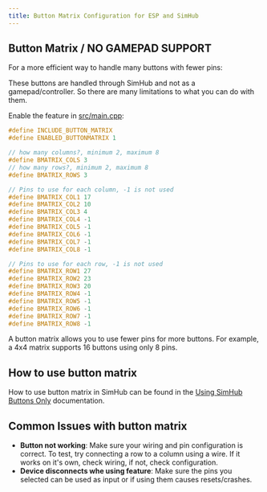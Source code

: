 ```yaml
---
title: Button Matrix Configuration for ESP and SimHub
---
```



## Button Matrix / NO GAMEPAD SUPPORT

For a more efficient way to handle many <AffiliateLink type={ProductType.Buttons}>buttons</AffiliateLink> with fewer pins:

<Callout type="warning">
These buttons are handled through SimHub and not as a gamepad/controller. So there are many limitations to what you can do with them.
</Callout>

Enable the feature in [src/main.cpp](https://github.com/eCrowneEng/ESP-SimHub/blob/main/src/main.cpp):

```cpp
#define INCLUDE_BUTTON_MATRIX
#define ENABLED_BUTTONMATRIX 1

// how many columns?, minimum 2, maximum 8
#define BMATRIX_COLS 3
// how many rows?, minimum 2, maximum 8
#define BMATRIX_ROWS 3

// Pins to use for each column, -1 is not used
#define BMATRIX_COL1 17 
#define BMATRIX_COL2 10
#define BMATRIX_COL3 4
#define BMATRIX_COL4 -1
#define BMATRIX_COL5 -1
#define BMATRIX_COL6 -1
#define BMATRIX_COL7 -1
#define BMATRIX_COL8 -1

// Pins to use for each row, -1 is not used
#define BMATRIX_ROW1 27
#define BMATRIX_ROW2 23
#define BMATRIX_ROW3 20
#define BMATRIX_ROW4 -1
#define BMATRIX_ROW5 -1
#define BMATRIX_ROW6 -1
#define BMATRIX_ROW7 -1
#define BMATRIX_ROW8 -1

```

<Callout type="info">
A button matrix allows you to use fewer pins for more buttons. For example, a 4x4 matrix supports 16 buttons using only 8 pins.
</Callout>

## How to use button matrix

How to use button matrix in SimHub can be found in the [Using SimHub Buttons Only](/simhub-support/using-simhub-buttons-only) documentation.

## Common Issues with button matrix

- **Button not working**: Make sure your wiring and pin configuration is correct. To test, try connecting a row to a column using a wire. If it works on it's own, check wiring, if not, check configuration.
- **Device disconnects whe using feature**: Make sure the pins you selected can be used as input or if using them causes resets/crashes.

